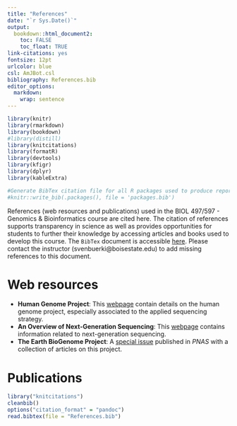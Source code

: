 ```yaml
---
title: "References"
date: "`r Sys.Date()`"
output:
  bookdown::html_document2: 
    toc: FALSE
    toc_float: TRUE
link-citations: yes
fontsize: 12pt
urlcolor: blue
csl: AmJBot.csl
bibliography: References.bib
editor_options: 
  markdown: 
    wrap: sentence
---
```


```r
library(knitr)
library(rmarkdown)
library(bookdown)
#library(distill)
library(knitcitations)
library(formatR)
library(devtools)
library(kfigr)
library(dplyr)
library(kableExtra)

#Generate BibTex citation file for all R packages used to produce report
#knitr::write_bib(.packages(), file = 'packages.bib')
```

References (web resources and publications) used in the BIOL 497/597 - Genomics & Bioinformatics course are cited here. The citation of references supports transparency in science as well as provides opportunities for students to further their knowledge by accessing articles and books used to develop this course. The `BibTex` document is accessible [here](References.bib). Please contact the instructor (svenbuerki@boisestate.edu) to add missing references to this document.

# Web resources

- **Human Genome Project**: This [webpage](https://www.nature.com/scitable/topicpage/dna-sequencing-technologies-key-to-the-human-828/) contain details on the human genome project, especially associated to the applied sequencing strategy.
- **An Overview of Next-Generation Sequencing**: This [webpage](https://www.technologynetworks.com/genomics/articles/an-overview-of-next-generation-sequencing-346532) contains information related to next-generation sequencing. 
- **The Earth BioGenome Project**: A [special issue](https://www.pnas.org/cc/the-earth-biogenome-project) published in *PNAS* with a collection of articles on this project.

# Publications

```r
library("knitcitations")
cleanbib()
options("citation_format" = "pandoc")
read.bibtex(file = "References.bib")
``` 
